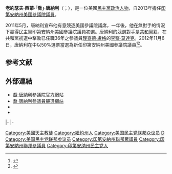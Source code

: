 {{Expand|time=2015-07-13T16:59:11+00:00}}
{{请求翻译|time=2015-07-13T16:59:11+00:00}} 
{{Infobox officeholder
|name         = 喬·唐納利<br>Joe Donnelly
|image        = Joe Donnelly, official portrait, 113th Congress.jpg
|jr/sr        = 聯邦參議員
|state        = [[印第安納州|印第安納州]]
|alongside    = 
|term_start   = 2013年1月3日
|term_end     = 2019年1月3日
|predecessor  = [[理查德·盧格|理查德·盧格]]
|successor    = [[迈克·布劳恩|迈克·布劳恩]]
|state1       = [[印第安納州|印第安納州]]
|district1    = {{link-en|印第安納州第二國會選區|Indiana's 2rd congressional district|二}}
|term_start1  = 2007年1月3日
|term_end1    = 2013年1月3日
|predecessor1 = {{le|克里斯·桑高那|Chris Chocola}}
|successor1   = {{le|杰姬·沃爾斯基|Jackie Walorski}}
|birth_name   = 約瑟夫·西蒙·唐納利<br>Joseph Simon Donnelly
|birth_date   = {{birth date and age|1955|9|29}}
|birth_place  = {{US}}[[紐約州|紐約州]][[納蘇縣_(紐約州)|納蘇縣]]{{le|牡蠣灣鎮 (紐約州)|Oyster Bay (town), New York|牡蠣灣鎮}}{{le|馬薩皮誇|Massapequa}}
|death_date   = 
|death_place  = 
|party        = [[民主黨_(美國)|民主黨]]
|spouse       = 吉爾·唐納利（Jill Donnelly）
|alma_mater   = [[聖母大學|聖母大學]]<ref>{{cite web | url =http://bioguide.congress.gov/scripts/biodisplay.pl?index=d000607 | title =DONNELLY, Joe, (1955 - ) | publisher =bioguide.congress.gov | accessdate =2012-01-03 | archive-date =2011-09-14 | archive-url =https://web.archive.org/web/20110914030616/http://bioguide.congress.gov/scripts/biodisplay.pl?index=d000607 | dead-url =no }}</ref>
|religion     = [[天主教會|羅馬天主教]]
|website      = [http://www.donnelly.senate.gov 參議員網站]<br>[http://www.joeforindiana.com 競選網站]
}}

'''老約瑟夫·西蒙·「喬」·唐納利'''（{{lang-en|'''Joseph Simon "Joe" Donnelly Sr.'''}}；{{bd|1955年|9月29日||}}），是一位美國[[民主黨_(美國)|民主黨]][[政治人物|政治人物]]，自2013年擔任[[印第安納州|印第安納州]][[美國參議院|美國參議院議員]]。

2011年5月，唐納利宣布他有意競逐美國參議院議席，一年後，他在無對手的情況下贏得民主黨印第安納州美國參議院議員初選。唐納利的競選對手是[[共和黨_(美國)|共和黨]]籍、在共和黨初選中擊敗已任職36年之參議員[[理查德·盧格|理查德·盧格]]的{{le|印第安納州財政部長|Indiana State Treasurer}}[[李察·莫達克|李察·莫達克]]。2012年11月6日，唐納利在{{le|2012年印第安納州美國參議院議員選舉|United States Senate election in Indiana, 2012|大選}}中以50%選票當選為新任印第安納州美國參議院議員<ref>{{cite news |last=Henneberger |first=Melinda |url=http://www.washingtonpost.com/blogs/she-the-people/post/joe-donnelly-the-democrat-in-the-indiana-senate-race-is-a-winner-today-too/2012/05/08/gIQAcAnzAU_blog.html |title=Donnely Wins Democratic Nomination; Washington Post |publisher=Washingtonpost.com |date=2012-05-08 |accessdate=2012-10-26 |archive-date=2020-08-20 |archive-url=https://web.archive.org/web/20200820103115/https://www.washingtonpost.com/blogs/she-the-people/post/joe-donnelly-the-democrat-in-the-indiana-senate-race-is-a-winner-today-too/2012/05/08/gIQAcAnzAU_blog.html |dead-url=no }}</ref><ref>{{cite news | url =http://www.nytimes.com/2012/11/07/us/politics/indiana-senate-race.html?_r=0 | title =Democrat Wins Race for Senate in Indiana | publisher =nytimes.com | date =2012-11-06 | accessdate =2012-01-03 | first =Matthew L. | last =Wald | archive-date =2019-11-01 | archive-url =https://web.archive.org/web/20191101180031/https://www.nytimes.com/2012/11/07/us/politics/indiana-senate-race.html?_r=0 | dead-url =no }}</ref>。

==参考文献==
{{reflist}}

==外部連結==
{{Commons category|Joe Donnelly}}
* [https://web.archive.org/web/20150708222352/http://www.donnelly.senate.gov/ 喬·唐納利]參議院官方網站
* [http://www.joeforindiana.com/ 喬·唐納利參議員競選網站]{{Wayback|url=http://www.joeforindiana.com/ |date=20210113010054 }}
*{{Dmoz|Regional/North_America/United_States/Indiana/Government/Federal/US_Senate/Joe_Donnelly_%5BD%5D}}
* {{CongLinks | congbio = d000607 | ballot = Joe_Donnelly | nndb = 028/000122659 | votesmart = 34212 | govtrack = 412205 | opencong = 412205 | rollcall = 19442 | politifact = joe-donnelly | fec = S2IN00091 | opensecrets = N00026586 | assets = joe-donnelly | legistorm = 834/Rep_Joe_Donnelly.html | followthemoney = | ontheissues = IN/Joe_Donnelly.htm | congress = joe-donnelly/1850 | worldcat = | c-span = josephdonnelly | imdb = | rose = | bloomberg = | nyt = d/joseph_simon_donnelly | washpo = gIQAM8hOAP }}

{{s-start}}
{{s-par|us-hs}}
{{s-bef|before={{le|克里斯·桑高那|Chris Chocola}}}}
{{s-ttl|title={{link-en|印第安納州第二國會選區|Indiana's 2rd congressional district}}<br>{{le|印第安納州美國眾議院議員列表|List of United States Representatives from Indiana|眾議院議員}}|years=2007年－2013年}}
{{s-aft|after={{le|杰姬·沃爾斯基|Jackie Walorski}}}}
|-
{{s-ppo}}
{{s-bef|before=大衛·約翰遜}}
{{s-ttl|title={{nowrap|[[美國參議員|美國參議員]]{{le|印第安納州美國參議院議員列表|List of United States Senators from Indiana|印第安納州}}[[民主黨_(美國)|民主黨]]被提名人}}<br>（[[美國參議員類別|第1類]]）|years={{le|2012年印第安納州美國參議院議員選舉|United States Senate election in Indiana, 2012|2012年}}，{{le|2018年印第安納州美國參議院議員選舉|United States Senate election in Indiana, 2018|2018年}}}}
{{s-inc|recent}}
|-
{{s-par|us-sen}}
{{s-bef|before=[[理查德·盧格|理查德·盧格]]}}
{{s-ttl|title={{le|印第安納州美國參議員列表|List of United States Senators from Indiana|印第安納州第1類參議員}}|years=2013年－2019年|alongside=[[丹·科茨|丹·科茨]]，[[托德·揚|托德·揚]]}}
{{s-aft|after=[[迈克·布劳恩|迈克·布劳恩]]}}
{{s-end}}
{{Authority control}}

{{DEFAULTSORT:Donnelly, Joe}}
[[Category:美國天主教徒|Category:美國天主教徒]]
[[Category:紐約州人|Category:紐約州人]]
[[Category:美国民主党联邦众议员|Category:美国民主党联邦众议员]]
[[Category:聖母大學校友|D]]
[[Category:美国民主党联邦参议员|Category:美国民主党联邦参议员]]
[[Category:印第安納州聯邦眾議員|Category:印第安納州聯邦眾議員]]
[[Category:印第安納州聯邦參議員|Category:印第安納州聯邦參議員]]
[[Category:印第安纳州民主党人|Category:印第安纳州民主党人]]